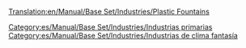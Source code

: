 [[Translation:en/Manual/Base Set/Industries/Plastic Fountains]]

{{es/Manual/Base Set/Industries/Industrias| nombre = Fuentes de plástico
| imagen = en/Manual/Base Set/Industries/PlasticFountains.png
| climas = [[es/Manual/Clima|Fantasía]]
| acepta = Nada
| produce= [[es/Manual/Base Set/Cargos/Plástico|Plástico]]
| notas  = No existe en otros [[es/Manual/Clima|climas]]
}}

[[Category:es/Manual/Base Set/Industries/Industrias primarias]]
[[Category:es/Manual/Base Set/Industries/Industrias de clima fantasía]]